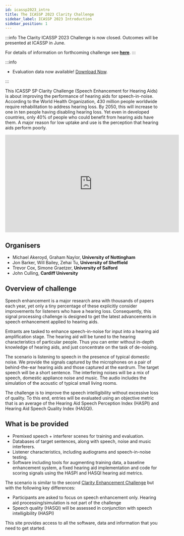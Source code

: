 ```yaml
---
id: icassp2023_intro
title: The ICASSP 2023 Clarity Challenge
sidebar_label: ICASSP 2023 Introduction
sidebar_position: 1
---
```


:::info
The Clarity ICASSP 2023 Challenge is now closed. Outcomes will be presented at ICASSP in June.

For details of information on forthcoming challenge see <b><a href="https://claritychallenge.org/timeline">here</a></b>.
:::

:::info

- Evaluation data now available! [Download Now](https://www.myairbridge.com/en/#!/folder/EkthOZZeBW33aaDBWSDadTgpOkbgaFxO).

:::

This ICASSP SP Clarity Challenge (Speech Enhancement for Hearing Aids) is about improving the performance of hearing aids for speech-in-noise. According to the World Health Organization, 430 million people worldwide require rehabilitation to address hearing loss. By 2050, this will increase to one in ten people having disabling hearing loss. Yet even in developed countries, only 40% of people who could benefit from hearing aids have them. A major reason for low uptake and use is the perception that hearing aids perform poorly.

<p/>
<center>
 <iframe width="560" height="315" src="https://www.youtube.com/embed/pEhci66Lr28" title="YouTube video player" frameborder="0" allow="accelerometer; autoplay; clipboard-write; encrypted-media; gyroscope; picture-in-picture" allowfullscreen></iframe>
</center>

## Organisers

- Michael Akeroyd, Graham Naylor, **University of Nottingham**
- Jon Barker, Will Bailey, Zehai Tu, **University of Sheffield**
- Trevor Cox, Simone Graetzer, **University of Salford**
- John Culling, **Cardiff University**

## Overview of challenge

Speech enhancement is a major research area with thousands of papers each year, yet only a tiny percentage of these explicitly consider improvements for listeners who have a hearing loss. Consequently, this signal processing challenge is designed to get the latest advancements in speech enhancement applied to hearing aids.

Entrants are tasked to enhance speech-in-noise for input into a hearing aid amplification stage. The hearing aid will be tuned to the hearing characteristics of particular people. Thus you can enter without in-depth knowledge of hearing aids, and just concentrate on the task of de-noising.

The scenario is listening to speech in the presence of typical domestic noise. We provide the signals captured by the microphones on a pair of behind-the-ear hearing aids and those captured at the eardrum. The target speech will be a short sentence. The interfering noises will be a mix of speech, domestic appliance noise and music. The audio includes the simulation of the acoustic of typical small living rooms.

The challenge is to improve the speech intelligibility without excessive loss of quality. To this end, entries will be evaluated using an objective metric that is an average of the Hearing Aid Speech Perception Index (HASPI) and Hearing Aid Speech Quality Index (HASQI).

## What is be provided

- Premixed speech + interferer scenes for training and evaluation.
- Databases of target sentences, along with speech, noise and music interferers.
- Listener characteristics, including audiograms and speech-in-noise testing.
- Software including tools for augmenting training data, a baseline enhancement system, a fixed hearing aid implementation and code for scoring signals using the HASPI and HASQI hearing aid metrics.

The scenario is similar to the second [Clarity Enhancement Challenge](../cec2/cec2_intro.md) but with the following key differences:

- Participants are asked to focus on speech enhancement only. Hearing aid processing/simulation is not part of the challenge
- Speech quality (HASQI) will be assessed in conjunction with speech intelligibility (HASPI)

This site provides access to all the software, data and information that you need to get started.
